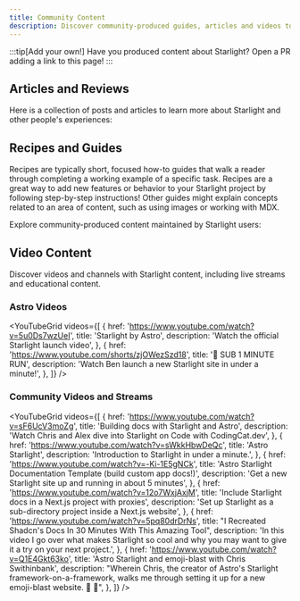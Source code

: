 ```yaml
---
title: Community Content
description: Discover community-produced guides, articles and videos to help you learn and build with Starlight!
---
```


:::tip[Add your own!]
Have you produced content about Starlight?
Open a PR adding a link to this page!
:::


## Articles and Reviews

Here is a collection of posts and articles to learn more about Starlight and other people's experiences:

<CardGrid>
	<LinkCard
		href="https://devm.io/open-source/starlight-astro"
		title="Static Site Generation with Starlight"
		description="“No idea is too big or too small when designing components” — an interview with Chris Swithinbank, Starlight Lead"
	/>
	<LinkCard
		href="https://frontendatscale.com/blog/hybrid-frontend-architecture/"
		title="Hybrid Frontend Architecture with Astro and Starlight"
		description="Maxi Ferreira and Ben Holmes build a docs site with Starlight, TinaCMS, and an interactive API Playground with authentication."
	/>
	<LinkCard
		href="https://www.olets.dev/posts/comparing-docs-site-builders-vuepress-vs-starlight/"
		title="Comparing docs site builders: VuePress vs Starlight"
		description="How do these two frameworks measure up?"
	/>
	<LinkCard
		href="https://astro.build/case-studies/wp-engine/"
		title="Case Study: Slashing Development Costs"
		description="How WP Engine Lowered Development Costs by Over 50% with Astro’s Starlight."
	/>
	<LinkCard
		href="https://maciekpalmowski.dev/blog/building-a-documentation-site-using-astro-starlight/"
		title="Building a documentation site using Astro Starlight"
		description="Maciek Palmowski describes how Patchstack migrated their documentation to Starlight"
	/>
	<LinkCard
		href="https://blog.cloudflare.com/open-source-all-the-way-down-upgrading-our-developer-documentation/"
		title="Open source all the way down"
		description="How Cloudflare used Starlight to upgrade their developer documentation."
	/>
	<LinkCard
		href="https://starlight-changelog.netlify.app/"
		title="Starlight Changelog"
		description="View all releases of the @astrojs/starlight package on a single beautiful page."
	/>
</CardGrid>

## Recipes and Guides

Recipes are typically short, focused how-to guides that walk a reader through completing a working example of a specific task. Recipes are a great way to add new features or behavior to your Starlight project by following step-by-step instructions! Other guides might explain concepts related to an area of content, such as using images or working with MDX.

Explore community-produced content maintained by Starlight users:

<CardGrid>
	<LinkCard
		href="https://www.webpro.nl/scraps/versioned-docs-with-starlight-and-vercel"
		title="Versioned documentation with Starlight & Vercel"
		description="A guide to implementing separate versions of documentation for each major version of a project"
	/>
	<LinkCard
		href="https://hideoo.dev/notes/starlight-heading-links"
		title="Add links to Starlight headings"
		description="A guide to using a rehype plugin to share links to specific sections of your documentation"
	/>
	<LinkCard
		href="https://blog.otterlord.dev/posts/starlight-sponsors/"
		title="Add sponsors to your Starlight site"
		description="A guide to implement a custom sponsors component in your documentation sidebar"
	/>
	<LinkCard
		href="https://hideoo.dev/notes/starlight-og-images"
		title="Add Open Graph images to Starlight"
		description="A guide to generating social images and the corresponding meta tags for your pages"
	/>
	<LinkCard
		href="https://hideoo.dev/notes/starlight-third-party-icon-sets"
		title="Use third-party icon sets in Starlight"
		description="A guide to using unplugin-icons to expand the selection of available icons for Starlight"
	/>
	<LinkCard
		href="https://hideoo.dev/notes/starlight-custom-html-head"
		title="Edit the HTML head of Starlight pages"
		description="Learn how to add common head content such as web analytics, fonts, and scripts"
	/>
	<LinkCard
		href="https://dev.to/mrrobot/publishing-documentation-with-astro-starlight-691"
		title="Publishing Documentation with Astro Starlight"
		description="Getting started with Starlight documentation"
	/>
	<LinkCard
		href="https://events-3bg.pages.dev/jotter/starlight/guide/"
		title="Enable View Transitions"
		description="Get that SPA-like look and feel with the Bag of Tricks’ view transitions support"
	/>
	<LinkCard
		href="https://jamcomments.com/posts/structured-data-with-starlight"
		title="Adding Structured Data to Starlight Pages"
		description="Learn how to build dynamic JSON-LD structured data for your documentation pages."
	/>
	<LinkCard
		href="https://starlight-examples.netlify.app/"
		title="Starlight Examples"
		description="A collection of StackBlitz embeds demonstrating practical ways of doing stuff in Starlight documentation sites."
	/>
</CardGrid>

## Video Content

Discover videos and channels with Starlight content, including live streams and educational content.


### Astro Videos

<YouTubeGrid
	videos={[
		{
			href: 'https://www.youtube.com/watch?v=5u0Ds7wzUeI',
			title: 'Starlight by Astro',
			description: 'Watch the official Starlight launch video',
		},
		{
			href: 'https://www.youtube.com/shorts/zjOWezSzd18',
			title: '🌟 SUB 1 MINUTE RUN',
			description: 'Watch Ben launch a new Starlight site in under a minute!',
		},
	]}
/>

### Community Videos and Streams

<YouTubeGrid
	videos={[
		{
			href: 'https://www.youtube.com/watch?v=sF6UcV3moZg',
			title: 'Building docs with Starlight and Astro',
			description:
				'Watch Chris and Alex dive into Starlight on Code with CodingCat.dev',
		},
		{
			href: 'https://www.youtube.com/watch?v=sWkkHbwDeQc',
			title: 'Astro Starlight',
			description: 'Introduction to Starlight in under a minute.',
		},
		{
			href: 'https://www.youtube.com/watch?v=-Ki-1E5gNCk',
			title: 'Astro Starlight Documentation Template (build custom app docs!)',
			description: 'Get a new Starlight site up and running in about 5 minutes',
		},
		{
			href: 'https://www.youtube.com/watch?v=12o7WxjAxjM',
			title: 'Include Starlight docs in a Next.js project with proxies',
			description:
				'Set up Starlight as a sub-directory project inside a Next.js website',
		},
		{
			href: 'https://www.youtube.com/watch?v=5pq80drDrNs',
			title: "I Recreated Shadcn's Docs In 30 Minutes With This Amazing Tool",
			description:
				'In this video I go over what makes Starlight so cool and why you may want to give it a try on your next project.',
		},
		{
			href: 'https://www.youtube.com/watch?v=Q1E4Gkt63ko',
			title: 'Astro Starlight and emoji-blast with Chris Swithinbank',
			description:
				"Wherein Chris, the creator of Astro's Starlight framework-on-a-framework, walks me through setting it up for a new emoji-blast website. 🌟 🎇",
		},
	]}
/>
